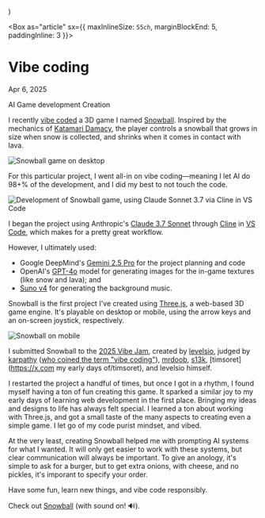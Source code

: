 


  <Halo
    description="Snowball: Vibe coded game"
    title="Vibe coding / Blog"
    url="https://chrisnager.com/blog/vibe-coding"
    image="https://chrisnager.com/images/projects/snowball.png"
  />
)

<Box as="article" sx={{ maxInlineSize: `55ch`, marginBlockEnd: 5, paddingInline: 3 }}>
# Vibe coding

Apr 6, 2025

<Tag>AI</Tag> <Tag>Game development</Tag> <Tag>Creation</Tag>

I recently [vibe coded](https://en.wikipedia.org/wiki/Vibe_coding) a 3D game I named [Snowball](https://chrisnager.com/snowball/). Inspired by the mechanics of [Katamari Damacy](https://www.google.com/search?client=safari&rls=en&q=Katamari+Damacy&ie=UTF-8&oe=UTF-8), the player controls a snowball that grows in size when snow is collected, and shrinks when it comes in contact with lava.

![Snowball game on desktop](/images/projects/snowball.png)

For this particular project, I went all-in on vibe coding—meaning I let AI do 98+% of the development, and I did my best to not touch the code.

![Development of Snowball game, using Claude Sonnet 3.7 via Cline in VS Code](/images/blog/vibe-coding/snowball-vscode-cline-claude-sonnet.png)

I began the project using Anthropic's [Claude 3.7 Sonnet](https://www.anthropic.com/claude/sonnet) through [Cline](https://cline.bot) in [VS Code](https://code.visualstudio.com), which makes for a pretty great workflow.

However, I ultimately used:
- Google DeepMind's [Gemini 2.5 Pro](https://deepmind.google/technologies/gemini/pro/) for the project planning and code
- OpenAI's [GPT-4o](https://openai.com/index/introducing-4o-image-generation/) model for generating images for the in-game textures (like snow and lava); and
- [Suno v4](https://suno.com) for generating the background music.

Snowball is the first project I've created using [Three.js](https://threejs.org), a web-based 3D game engine. It's playable on desktop or mobile, using the arrow keys and an on-screen joystick, respectively.

![Snowball on mobile](/images/blog/vibe-coding/snowball-mobile.png)

I submitted Snowball to the [2025 Vibe Jam](https://jam.pieter.com), created by [levelsio](https://x.com/levelsio), judged by [karpathy](https://x.com/karpathy) ([who coined the term "vibe coding"](https://x.com/karpathy/status/1886192184808149383)), [mrdoob](https://x.com/mrdoob), [s13k](https://x.com/s13k_), [timsoret](https://x.com my early days of/timsoret), and levelsio himself.

I restarted the project a handful of times, but once I got in a rhythm, I found myself having a ton of fun creating this game. It sparked a similar joy to my early days of learning web development in the first place. Bringing my ideas and designs to life has always felt special. I learned a ton about working with Three.js, and got a small taste of the many aspects to creating even a simple game. I let go of my code purist mindset, and vibed.

At the very least, creating Snowball helped me with prompting AI systems for what I wanted. It will only get easier to work with these systems, but clear communication will always be important. To give an anology, it's simple to ask for a burger, but to get extra onions, with cheese, and no pickles, it's imporant to specify your order.

Have some fun, learn new things, and vibe code responsibly.

Check out [Snowball](https://chrisnager.com/snowball/) (with sound on! 🔊).
</Box>
